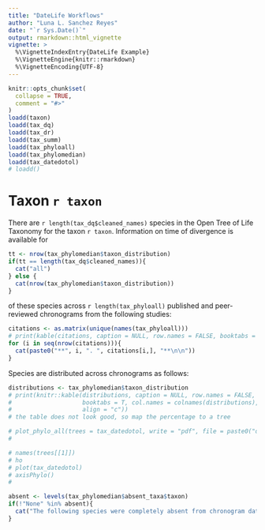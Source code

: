 ```yaml
---
title: "DateLife Workflows"
author: "Luna L. Sanchez Reyes"
date: "`r Sys.Date()`"
output: rmarkdown::html_vignette
vignette: >
  %\VignetteIndexEntry{DateLife Example}
  %\VignetteEngine{knitr::rmarkdown}
  %\VignetteEncoding{UTF-8}
---
```


```r
knitr::opts_chunk$set(
  collapse = TRUE,
  comment = "#>"
)
loadd(taxon)
loadd(tax_dq)
loadd(tax_dr)
loadd(tax_summ)
loadd(tax_phyloall)
loadd(tax_phylomedian)
loadd(tax_datedotol)
# loadd()

```

# Taxon `r taxon`

There are `r length(tax_dq$cleaned_names)` species in the Open Tree of Life Taxonomy for the taxon `r taxon`.
Information on time of divergence is available for 
```r
tt <- nrow(tax_phylomedian$taxon_distribution)
if(tt == length(tax_dq$cleaned_names)){
  cat("all")
} else {
  cat(nrow(tax_phylomedian$taxon_distribution))
}
``` 
of these species across `r length(tax_phyloall)` published and peer-reviewed chronograms from the following studies:

```r
citations <- as.matrix(unique(names(tax_phyloall)))
# print(kable(citations, caption = NULL, row.names = FALSE, booktabs = T))
for (i in seq(nrow(citations))){
  cat(paste0("**", i, ". ", citations[i,], "**\n\n"))
}
```

Species are distributed across chronograms as follows:
```r
distributions <- tax_phylomedian$taxon_distribution
# print(knitr::kable(distributions, caption = NULL, row.names = FALSE, 
#                    booktabs = T, col.names = colnames(distributions), 
#                    align = "c"))
# the table does not look good, so map the percentage to a tree

# plot_phylo_all(trees = tax_datedotol, write = "pdf", file = paste0("docs/datedotol_", taxon, ".pdf"))
# 

# names(trees[[1]])
# ho
# plot(tax_datedotol)
# axisPhylo()
# 

```


```r
absent <- levels(tax_phylomedian$absent_taxa$taxon)
if(!"None" %in% absent){
  cat("The following species were completely absent from chronogram data base: ", paste0("*", levels(tax_phylomedian$absent_taxa$taxon), collapse = "*, *", "*"))
}
```

